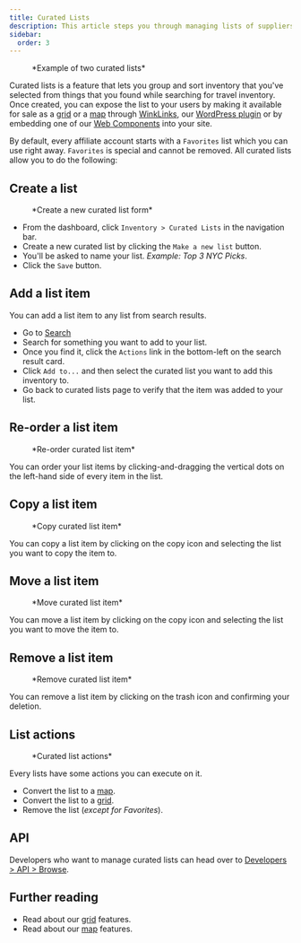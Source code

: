 ```yaml
---
title: Curated Lists
description: This article steps you through managing lists of suppliers and inventory that you want to sell.
sidebar:
  order: 3
---
```



<figure>
<CloudinaryImage
      width="700"
      height="225"
      resize="scale"
      quality="best"
      alt="Curated lists"
      src="academy/curated-lists"
      errorImage="noimage_opaque_nyrtl0.png"
    />
    <figcaption>*Example of two curated lists*</figcaption>
</figure>

Curated lists is a feature that lets you group and sort inventory that you've selected from things that you found while searching for travel inventory.
Once created, you can expose the list to your users by making it available for sale as a [grid](/studio/grids) or a [map](/studio/maps) through [WinkLinks](/link-manager/wink-links), our [WordPress plugin](/developers/wordpress/) or by embedding one of our [Web Components](/developers/web-components) into your site.

By default, every affiliate account starts with a `Favorites` list which you can use right away. `Favorites` is special and cannot be removed.
All curated lists allow you to do the following:

## Create a list

<figure>
<CloudinaryImage
      width="350"
      height="219"
      resize="scale"
      quality="best"
      alt="Create curated list"
      src="academy/create-curated-list"
      errorImage="noimage_opaque_nyrtl0.png"
    />
    <figcaption>*Create a new curated list form*</figcaption>
</figure>

- From the dashboard, click `Inventory > Curated Lists` in the navigation bar.
- Create a new curated list by clicking the `Make a new list` button.
- You'll be asked to name your list. *Example: Top 3 NYC Picks*.
- Click the `Save` button.

## Add a list item

You can add a list item to any list from search results.

- Go to [Search](/studio/search)
- Search for something you want to add to your list.
- Once you find it, click the `Actions` link in the bottom-left on the search result card.
- Click `Add to...` and then select the curated list you want to add this inventory to.
- Go back to curated lists page to verify that the item was added to your list.

## Re-order a list item

<figure>
<CloudinaryImage
      width="350"
      height="183"
      resize="scale"
      quality="best"
      alt="Re-order curated list item"
      src="academy/reorder-curated-list"
      errorImage="noimage_opaque_nyrtl0.png"
    />
    <figcaption>*Re-order curated list item*</figcaption>
</figure>

You can order your list items by clicking-and-dragging the vertical dots on the left-hand side of every item in the list.

## Copy a list item

<figure>
<CloudinaryImage
      width="450"
      height="178"
      resize="scale"
      quality="best"
      alt="Copy to curated list item"
      src="academy/copy-to-curated-list"
      errorImage="noimage_opaque_nyrtl0.png"
    />
    <figcaption>*Copy curated list item*</figcaption>
</figure>

You can copy a list item by clicking on the copy icon and selecting the list you want to copy the item to.

## Move a list item

<figure>
<CloudinaryImage
      width="450"
      height="173"
      resize="scale"
      quality="best"
      alt="Move curated list item"
      src="academy/move-to-curated-list"
      errorImage="noimage_opaque_nyrtl0.png"
    />
    <figcaption>*Move curated list item*</figcaption>
</figure>

You can move a list item by clicking on the copy icon and selecting the list you want to move the item to.

## Remove a list item

<figure>
<CloudinaryImage
      width="350"
      height="216"
      resize="scale"
      quality="best"
      alt="Remove curated list item"
      src="academy/remove-curated-list-item"
      errorImage="noimage_opaque_nyrtl0.png"
    />
    <figcaption>*Remove curated list item*</figcaption>
</figure>

You can remove a list item by clicking on the trash icon and confirming your deletion.

## List actions

<figure>
<CloudinaryImage
      width="350"
      height="183"
      resize="scale"
      quality="best"
      alt="Curated list actions"
      src="academy/curated-list-actions"
      errorImage="noimage_opaque_nyrtl0.png"
    />
    <figcaption>*Curated list actions*</figcaption>
</figure>

Every lists have some actions you can execute on it.

- Convert the list to a [map](/studio/maps).
- Convert the list to a [grid](/studio/grids).
- Remove the list (*except for Favorites*).

## API

Developers who want to manage curated lists can head over to [Developers > API > Browse](/developers/apis/#browse-api).

## Further reading

- Read about our [grid](/studio/grids) features.
- Read about our [map](/studio/maps) features.
